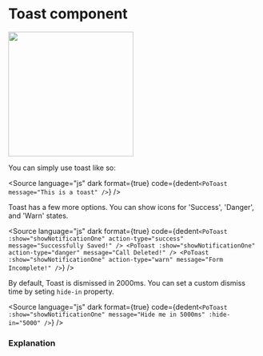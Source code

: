 # Toast component




<img src="./stories/toast-preview.png" width="250px" />

You can simply use toast like so:

<Source
	language="js"
	dark
	format={true}
	code={dedent`
    <PoToast message="This is a toast" />
  `}
/>

Toast has a few more options. You can show icons for 'Success', 'Danger', and 'Warn' states.

<Source
	language="js"
	dark
	format={true}
	code={dedent`
    <PoToast
			:show="showNotificationOne"
			action-type="success"
			message="Successfully Saved!"
		/>
    <PoToast
			:show="showNotificationOne"
			action-type="danger"
			message="Call Deleted!"
		/>
    <PoToast
			:show="showNotificationOne"
			action-type="warn"
			message="Form Incomplete!"
		/>
  `}
/>

By default, Toast is dismissed in 2000ms. You can set a custom dismiss time by seting `hide-in` property.

<Source
	language="js"
	dark
	format={true}
	code={dedent`
   <PoToast
			:show="showNotificationOne"
			message="Hide me in 5000ms"
			:hide-in="5000"
		/>
  `}
/>

### Explanation

<ArgTypes of={PoToastStories} />
